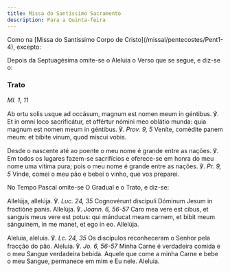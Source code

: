 ```yaml
---
title: Missa do Santíssimo Sacramento
description: Para a Quinta-feira
---
```


<aside>
Como na [Missa do Santíssimo Corpo de Cristo](/missal/pentecostes/Pent1-4), excepto:

Depois da Septuagésima omite-se o Aleluia o Verso que se segue, e diz-se o:

</aside>

### Trato

<em>Ml. 1, 11</em>

<div class="side-by-side not-content">

Ab ortu solis usque ad occásum, magnum est nomen meum in géntibus. ℣. Et in omni loco sacrificátur, et offértur nómini meo oblátio munda: quia magnum est nomen meum in géntibus. ℣. <em>Prov. 9, 5</em> Veníte, comédite panem meum: et bíbite vinum, quod míscui vobis.

Desde o nascente até ao poente o meu nome é grande entre as nações. ℣. Em todos os lugares fazem-se sacrifícios e oferece-se em honra do meu nome uma vítima pura; pois o meu nome é grande entre as nações. ℣. <em>Pr. 9, 5</em> Vinde, comei o meu pão e bebei o vinho, que vos preparei.

</div>

<aside>No Tempo Pascal omite-se O Gradual e o Trato, e diz-se:</aside>

<div class="side-by-side not-content">

Allelúja, allelúja. ℣. <em>Luc. 24, 35</em> Cognovérunt discípuli Dóminum Jesum in fractióne panis. Allelúja. ℣. <em>Joann. 6, 56-57</em> Caro mea vere est cibus, et sanguis meus vere est potus: qui mánducat meam carnem, et bibit meum sánguinem, in me manet, et ego in eo. Allelúja.

Aleluia, aleluia. ℣. <em>Lc. 24, 35</em> Os discípulos reconheceram o Senhor pela fracção do pão. Aleluia. ℣. <em>Jo. 6, 56-57</em> Minha Carne é verdadeira comida e o meu Sangue verdadeira bebida. Aquele que come a minha Carne e bebe o meu Sangue, permanece em mim e Eu nele. Aleluia.

</div>
